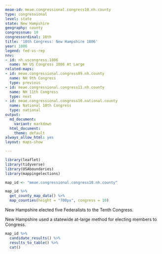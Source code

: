 ```yaml
---
meae-id: meae.congressional.congress10.nh.county
type: congressional
level: state
state: New Hampshire
geography: county
congressnum: 10
congressordinal: 10th
title: '10th Congress: New Hampshire 1806'
year: 1806
legend: fed-vs-rep
nnv:
- id: nh.uscongress.1806
  name: NH US Congress 1806 At Large
related-maps:
- id: meae.congressional.congress09.nh.county
  name: NH 9th Congress
  type: previous
- id: meae.congressional.congress11.nh.county
  name: NH 11th Congress
  type: next
- id: meae.congressional.congress10.national.county
  name: National 10th Congress
  type: national
output:
  md_document:
    variant: markdown
  html_document:
    theme: default
always_allow_html: yes
layout: maps-show

---
```


```r
library(leaflet)
library(tidyverse)
library(USAboundaries)
library(mappingelections)

map_id <- "meae.congressional.congress10.nh.county"
```

<div class="map">

```r
map_id %>%
  get_county_map_data() %>%
  map_counties(height = "700px", congress = 10)
```

</div>

New Hampshire elected five Federalists to the Tenth Congress.

New Hampshire used a statewide at-large method for electing members to Congress.

<div class="results-table">

```r
map_id %>%
  candidate_results() %>%
  results_to_table() %>%
  cat()
```

</div>
